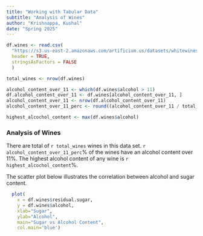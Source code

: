 ```yaml
---
title: "Working with Tabular Data"
subtitle: "Analysis of Wines"
author: "Krishnappa, Kushal"
date: "Spring 2025"
---
```



```r
df.wines <- read.csv(
  "https://s3.us-east-2.amazonaws.com/artificium.us/datasets/whitewines.csv",
  header = TRUE,
  stringsAsFactors = FALSE
  )

total_wines <- nrow(df.wines)

alcohol_content_over_11 <- which(df.wines$alcohol > 11)
df.alcohol_content_over_11 <- df.wines[alcohol_content_over_11, ]
alcohol_content_over_11 <- nrow(df.alcohol_content_over_11)
alcohol_content_over_11_perc <- round((alcohol_content_over_11 / total_wines) * 100, 1)

highest_alcochol_content <- max(df.wines$alcohol)
```

### Analysis of Wines

There are total of `r total_wines` wines in this data set. `r alcohol_content_over_11_perc`% of the wines have an alcohol content over 11%. The highest alcohol content of any wine is `r highest_alcochol_content`%.

The scatter plot below illustrates the correlation between alcohol and sugar content.

```r
  plot(
    x = df.wines$residual.sugar, 
    y = df.wines$alcohol, 
    xlab="Sugar", 
    ylab="Alcohol", 
    main="Sugar vs Alcohol Content", 
    col.main='blue')
```
